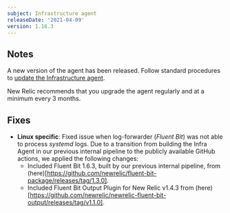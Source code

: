 ```yaml
---
subject: Infrastructure agent
releaseDate: '2021-04-09'
version: 1.16.3
---
```


## Notes

A new version of the agent has been released. Follow standard procedures to [update the Infrastructure agent](/docs/infrastructure/install-configure-manage-infrastructure/update-or-uninstall/update-infrastructure-agent).

New Relic recommends that you upgrade the agent regularly and at a minimum every 3 months.

## Fixes

* **Linux specific**: Fixed issue when log-forwarder (_Fluent Bit_) was not able to process _systemd_ logs. Due to a transition from building the Infra Agent in our previous internal pipeline to the publicly available GitHub actions, we applied the following changes:
  * Included <DNT>Fluent Bit</DNT> 1.6.3, built by our previous internal pipeline, from (here)[https://github.com/newrelic/fluent-bit-package/releases/tag/1.3.0].
  * Included <DNT>Fluent Bit</DNT> Output Plugin for New Relic v1.4.3 from (here)[https://github.com/newrelic/newrelic-fluent-bit-output/releases/tag/v1.1.0].
